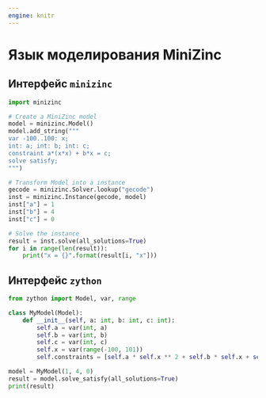 ```yaml
---
engine: knitr
---
```



# Язык моделирования MiniZinc

## Интерфейс `minizinc`

```python
import minizinc

# Create a MiniZinc model
model = minizinc.Model()
model.add_string("""
var -100..100: x;
int: a; int: b; int: c;
constraint a*(x*x) + b*x = c;
solve satisfy;
""")

# Transform Model into a instance
gecode = minizinc.Solver.lookup("gecode")
inst = minizinc.Instance(gecode, model)
inst["a"] = 1
inst["b"] = 4
inst["c"] = 0

# Solve the instance
result = inst.solve(all_solutions=True)
for i in range(len(result)):
    print("x = {}".format(result[i, "x"]))

```

## Интерфейс `zython`

```python
from zython import Model, var, range

class MyModel(Model):
    def __init__(self, a: int, b: int, c: int):
        self.a = var(int, a)
        self.b = var(int, b)
        self.c = var(int, c)
        self.x = var(range(-100, 101))
        self.constraints = [self.a * self.x ** 2 + self.b * self.x + self.c == 0]

model = MyModel(1, 4, 0)
result = model.solve_satisfy(all_solutions=True)
print(result)

```
